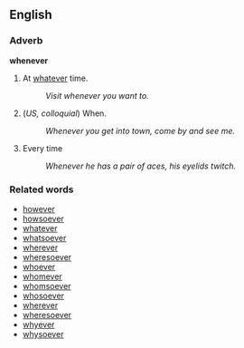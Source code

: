 ==English==
===Adverb===
'''whenever'''

#At [[whatever]] time.
#:''Visit whenever you want to.''
# (''US, colloquial'') When.
#: ''Whenever you get into town, come by and see me.''
# Every time
#: ''Whenever he has a pair of aces, his eyelids twitch.''

===Related words===
*[[however]]
*[[howsoever]]
*[[whatever]]
*[[whatsoever]]
*[[wherever]]
*[[wheresoever]]
*[[whoever]]
*[[whomever]]
*[[whomsoever]]
*[[whosoever]]
*[[wherever]]
*[[wheresoever]]
*[[whyever]]
*[[whysoever]]